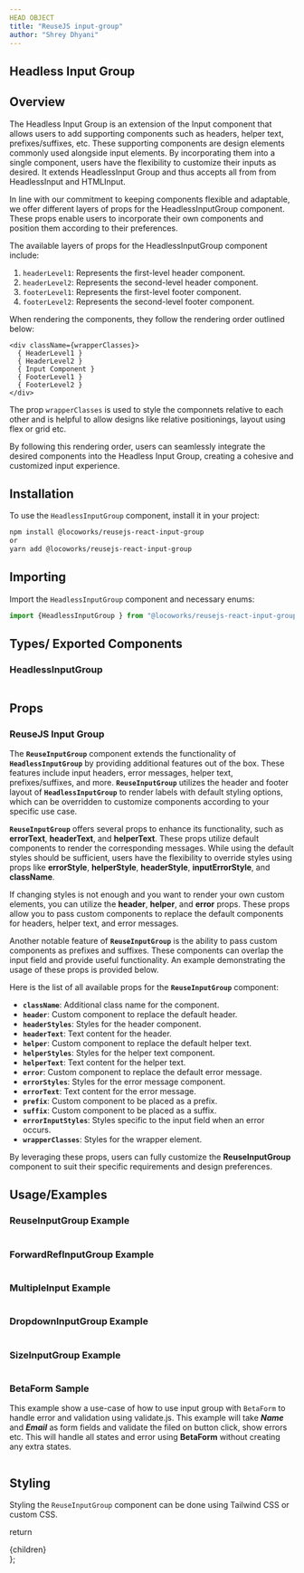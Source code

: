 ```yaml
---
HEAD OBJECT
title: "ReuseJS input-group"
author: "Shrey Dhyani"
---
```



## Headless Input Group

## Overview

The Headless Input Group is an extension of the Input component that allows users to add supporting components such as headers, helper text, prefixes/suffixes, etc. These supporting components are design elements commonly used alongside input elements. By incorporating them into a single component, users have the flexibility to customize their inputs as desired. It extends HeadlessInput Group and thus accepts all from from HeadlessInput and HTMLInput.

In line with our commitment to keeping components flexible and adaptable, we offer different layers of props for the HeadlessInputGroup component. These props enable users to incorporate their own components and position them according to their preferences.

The available layers of props for the HeadlessInputGroup component include:

1. `headerLevel1`: Represents the first-level header component.
2. `headerLevel2`: Represents the second-level header component.
3. `footerLevel1`: Represents the first-level footer component.
4. `footerLevel2`: Represents the second-level footer component.

When rendering the components, they follow the rendering order outlined below:

```
<div className={wrapperClasses}>
  { HeaderLevel1 }
  { HeaderLevel2 }
  { Input Component }
  { FooterLevel1 }
  { FooterLevel2 }
</div>
```

The prop `wrapperClasses` is used to style the componnets relative to each other and is helpful to allow designs like relative positionings, layout using flex or grid etc.

By following this rendering order, users can seamlessly integrate the desired components into the Headless Input Group, creating a cohesive and customized input experience.
 
## Installation

To use the `HeadlessInputGroup` component, install it in your project:

```bash
npm install @locoworks/reusejs-react-input-group
or 
yarn add @locoworks/reusejs-react-input-group
```

## Importing

Import the `HeadlessInputGroup` component and necessary enums:

```jsx
import {HeadlessInputGroup } from "@locoworks/reusejs-react-input-group";
```

## Types/ Exported Components

### HeadlessInputGroup

<Sample/>

```js path=../../components/input-group/Sample name=Sample
```

## Props
### ReuseJS Input Group
The **`ReuseInputGroup`** component extends the functionality of **`HeadlessInputGroup`** by providing additional features out of the box. These features include input headers, error messages, helper text, prefixes/suffixes, and more. **`ReuseInputGroup`** utilizes the header and footer layout of **`HeadlessInputGroup`** to render labels with default styling options, which can be overridden to customize components according to your specific use case.

**`ReuseInputGroup`** offers several props to enhance its functionality, such as **errorText**, **headerText**, and **helperText**. These props utilize default components to render the corresponding messages. While using the default styles should be sufficient, users have the flexibility to override styles using props like **errorStyle**, **helperStyle**, **headerStyle**, **inputErrorStyle**, and **className**.

If changing styles is not enough and you want to render your own custom elements, you can utilize the **header**, **helper**, and **error** props. These props allow you to pass custom components to replace the default components for headers, helper text, and error messages.

Another notable feature of **`ReuseInputGroup`** is the ability to pass custom components as prefixes and suffixes. These components can overlap the input field and provide useful functionality. An example demonstrating the usage of these props is provided below.

Here is the list of all available props for the **`ReuseInputGroup`** component:

- **`className`**: Additional class name for the component.
- **`header`**: Custom component to replace the default header.
- **`headerStyles`**: Styles for the header component.
- **`headerText`**: Text content for the header.
- **`helper`**: Custom component to replace the default helper text.
- **`helperStyles`**: Styles for the helper text component.
- **`helperText`**: Text content for the helper text.
- **`error`**: Custom component to replace the default error message.
- **`errorStyles`**: Styles for the error message component.
- **`errorText`**: Text content for the error message.
- **`prefix`**: Custom component to be placed as a prefix.
- **`suffix`**: Custom component to be placed as a suffix.
- **`errorInputStyles`**: Styles specific to the input field when an error occurs.
- **`wrapperClasses`**: Styles for the wrapper element.

By leveraging these props, users can fully customize the **ReuseInputGroup** component to suit their specific requirements and design preferences.

## Usage/Examples

### ReuseInputGroup Example

<ReuseExample/>

```js path=../../components/input-group/ReuseExample name=ReuseExample
```

### ForwardRefInputGroup Example

<ForwardRefInputGroup/>

```js path=../../components/input-group/ForwardRefInputGroup name=ForwardRefInputGroup
```

### MultipleInput Example

<MultipleInput/>

```js path=../../components/input-group/MultipleInput name=MultipleInput
```


### DropdownInputGroup Example

<DropdownInputGroup/>

```js path=../../components/input-group/DropdownInputGroup name=DropdownInputGroup
```


### SizeInputGroup Example

<SizeInputGroup/>

```js path=../../components/input-group/SizeInputGroup name=SizeInputGroup
```

### BetaForm Sample

This example show a use-case of how to use input group with `BetaForm` to handle error and validation using validate.js.
This example will take ***Name*** and ***Email*** as form fields and validate the filed on button click, show errors etc.
This will handle all states and error using **BetaForm** without creating any extra states.

<BetaFormSample/>

```js path=../../components/input-group/BetaFormSample name=BetaFormSample
```

## Styling

Styling the `ReuseInputGroup` component can be done using Tailwind CSS or custom CSS.


  return <div className="prose max-w-full mx-4 pb-10" >{children}</div>
};
